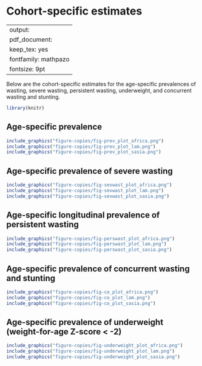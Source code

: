 # Cohort-specific estimates {#cohort}

---
output:
  pdf_document:
    keep_tex: yes
fontfamily: mathpazo
fontsize: 9pt
---

\raggedright

Below are the cohort-specific estimates for the age-specific prevalences of wasting, severe wasting, persistent wasting, underweight, and concurrent wasting and stunting.



```r
library(knitr)

```

## Age-specific prevalence

```r
include_graphics("figure-copies/fig-prev_plot_africa.png")
include_graphics("figure-copies/fig-prev_plot_lam.png")
include_graphics("figure-copies/fig-prev_plot_sasia.png")
```



<!-- ## Age-specific incidence -->

<!-- ```{r, echo = FALSE} -->
<!-- include_graphics("figure-copies/fig-wast-ci-no-Kenaba-BW.png") -->

<!-- ``` -->

<!-- ## Age-specific incidence rate -->

<!-- ```{r, echo = FALSE} -->
<!-- include_graphics("figure-copies/fig-wast-ir-no-Kenaba-BW.png") -->

<!-- ``` -->

<!-- ## Age-specific recovery -->

<!-- ```{r, echo = FALSE} -->
<!-- include_graphics("figure-copies/fig-wast-rec-no-Kenaba-BW.png") -->

<!-- ``` -->

## Age-specific prevalence of severe wasting

```r
include_graphics("figure-copies/fig-sevwast_plot_africa.png")
include_graphics("figure-copies/fig-sevwast_plot_lam.png")
include_graphics("figure-copies/fig-sevwast_plot_sasia.png")
```

## Age-specific longitudinal prevalence of persistent wasting

```r
include_graphics("figure-copies/fig-perswast_plot_africa.png")
include_graphics("figure-copies/fig-perswast_plot_lam.png")
include_graphics("figure-copies/fig-perswast_plot_sasia.png")

```

## Age-specific prevalence of concurrent wasting and stunting

```r
include_graphics("figure-copies/fig-co_plot_africa.png")
include_graphics("figure-copies/fig-co_plot_lam.png")
include_graphics("figure-copies/fig-co_plot_sasia.png")

```

## Age-specific prevalence of underweight (weight-for-age Z-score < -2)

```r
include_graphics("figure-copies/fig-underweight_plot_africa.png")
include_graphics("figure-copies/fig-underweight_plot_lam.png")
include_graphics("figure-copies/fig-underweight_plot_sasia.png")

```


